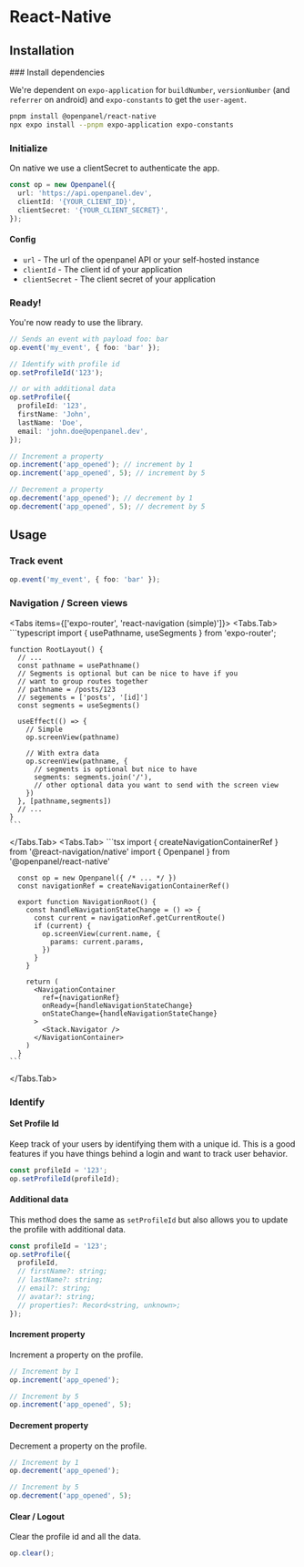 

# React-Native

## Installation

<Steps>
### Install dependencies

We're dependent on `expo-application` for `buildNumber`, `versionNumber` (and `referrer` on android) and `expo-constants` to get the `user-agent`.

```bash
pnpm install @openpanel/react-native
npx expo install --pnpm expo-application expo-constants
```

### Initialize

On native we use a clientSecret to authenticate the app.

```typescript
const op = new Openpanel({
  url: 'https://api.openpanel.dev',
  clientId: '{YOUR_CLIENT_ID}',
  clientSecret: '{YOUR_CLIENT_SECRET}',
});
```

#### Config

- `url` - The url of the openpanel API or your self-hosted instance
- `clientId` - The client id of your application
- `clientSecret` - The client secret of your application

### Ready!

You're now ready to use the library.

```typescript
// Sends an event with payload foo: bar
op.event('my_event', { foo: 'bar' });

// Identify with profile id
op.setProfileId('123');

// or with additional data
op.setProfile({
  profileId: '123',
  firstName: 'John',
  lastName: 'Doe',
  email: 'john.doe@openpanel.dev',
});

// Increment a property
op.increment('app_opened'); // increment by 1
op.increment('app_opened', 5); // increment by 5

// Decrement a property
op.decrement('app_opened'); // decrement by 1
op.decrement('app_opened', 5); // decrement by 5
```

</Steps>

## Usage

### Track event

```typescript
op.event('my_event', { foo: 'bar' });
```

### Navigation / Screen views

<Tabs items={['expo-router', 'react-navigation (simple)']}>
  <Tabs.Tab>
    ```typescript
    import { usePathname, useSegments } from 'expo-router';

    function RootLayout() {
      // ...
      const pathname = usePathname()
      // Segments is optional but can be nice to have if you
      // want to group routes together
      // pathname = /posts/123
      // segements = ['posts', '[id]']
      const segments = useSegments()

      useEffect(() => {
        // Simple
        op.screenView(pathname)

        // With extra data
        op.screenView(pathname, {
          // segments is optional but nice to have
          segments: segments.join('/'),
          // other optional data you want to send with the screen view
        })
      }, [pathname,segments])
      // ...
    }
    ```

  </Tabs.Tab>
  <Tabs.Tab>
    ```tsx
      import { createNavigationContainerRef } from '@react-navigation/native'
      import { Openpanel } from '@openpanel/react-native'

      const op = new Openpanel({ /* ... */ })
      const navigationRef = createNavigationContainerRef()

      export function NavigationRoot() {
        const handleNavigationStateChange = () => {
          const current = navigationRef.getCurrentRoute()
          if (current) {
            op.screenView(current.name, {
              params: current.params,
            })
          }
        }

        return (
          <NavigationContainer
            ref={navigationRef}
            onReady={handleNavigationStateChange}
            onStateChange={handleNavigationStateChange}
          >
            <Stack.Navigator />
          </NavigationContainer>
        )
      }
    ```

  </Tabs.Tab>
</Tabs>

### Identify

#### Set Profile Id

Keep track of your users by identifying them with a unique id. This is a good features if you have things behind a login and want to track user behavior.

<PersonalDataWarning />

```typescript
const profileId = '123';
op.setProfileId(profileId);
```

#### Additional data

This method does the same as `setProfileId` but also allows you to update the profile with additional data.

<PersonalDataWarning />

```typescript
const profileId = '123';
op.setProfile({
  profileId,
  // firstName?: string;
  // lastName?: string;
  // email?: string;
  // avatar?: string;
  // properties?: Record<string, unknown>;
});
```

#### Increment property

Increment a property on the profile.

```typescript
// Increment by 1
op.increment('app_opened');

// Increment by 5
op.increment('app_opened', 5);
```

#### Decrement property

Decrement a property on the profile.

```typescript
// Increment by 1
op.decrement('app_opened');

// Increment by 5
op.decrement('app_opened', 5);
```

#### Clear / Logout

Clear the profile id and all the data.

```typescript
op.clear();
```

